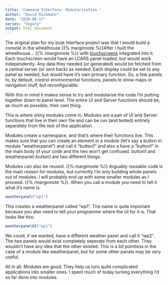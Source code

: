 ```yaml
---
title: 'Command Interface: Modularisation.'
author: "David Rickmann"
date: "2020-06-17"
series: "Vagary"
output: html_document
---
```



The original plan for my boat interface project was that I would build a console in the wheelhouse {{% marginnote %}}After I built the wheelhouse...    {{% /marginnote %}} with [touchscreens](https://thepihut.com/products/official-raspberry-pi-7-touchscreen-display) integrated into it. Each touchscreen would have an LCARS panel loaded, but would work independently. 
Any data they needed (or generated) would be fetched from a central server (or sent back) as needed. Each display could be set to any panel as needed, but would have it's own primary function.
So, a few panels to, by default, control environmental functions, panels to show maps or navigation stuff, but reconfigurable.

With this in mind it makes sense to try and modularise the code I'm putting together down to panel level. The entire UI and Server functions should be, as much as possible, their own thing.

This is where shiny modules come in.
Modules are a pair of UI and Server functions that live in their own file and can be run (and tested) entirely separately from the rest of the application.

Modules create a namespace, and that's where their functions live.
This makes sure that you can create an element in a module (let's say a button in module "weatherpanel") and call it "button1" and also a have a "button1" in the main body of your code and the two won't get confused. button1 and weatherpanel::button1 are two different things.

Modules can also be reused. {{% marginnote %}} Arguably reusable code is the main reason for modules, but currently I'm only building whole panels out of modules. I will probably end up with some smaller modules as I proceed. {{% /marginnote %}}. When you call a module you need to tell it what it's name is. 

```r
weatherpanel("wp1")
```

This creates a weatherpanel called "wp1". The name is quite important because you also need to tell your programme where the UI for it is. That looks like this:

```r
weatherpanelUI("wp1")
```

We could, if we wanted, have a different weather panel and call it "wp2". The two panels would exist completely seperate from each other. They wouldn't have any idea that the other existed. This is a bit pointless in the case of a module like weatherpanel, but for some other panels may be very useful.

All in all. Modules are good. They help us turn quite complicated applications into smaller ones. I spent much of today turning everything I'd so far done into modules.